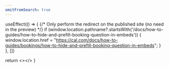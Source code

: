 ```yaml
---
omitFromSearch: true
---
```



  useEffect(() => {
    {/* Only perform the redirect on the published site (no need in the preview) */}
    if (window.location.pathname?.startsWith('/docs/how-to-guides/how-to-hide-and-prefill-booking-question-in-embeds')) {
      window.location.href = "https://cal.com/docs/how-to-guides/bookings/how-to-hide-and-prefill-booking-question-in-embeds";
    }
  }, [])
  
  return <></>
}

<Redirect />
